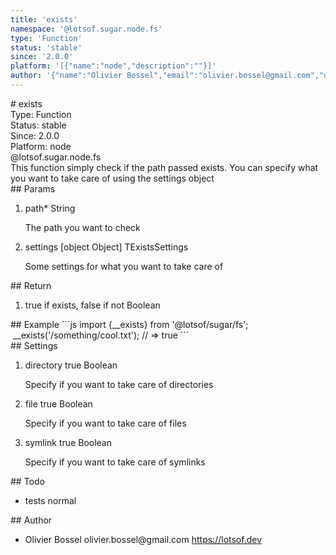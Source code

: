 ```yaml
---
title: 'exists'
namespace: '@lotsof.sugar.node.fs'
type: 'Function'
status: 'stable'
since: '2.0.0'
platform: '[{"name":"node","description":""}]'
author: '{"name":"Olivier Bossel","email":"olivier.bossel@gmail.com","url":"https://lotsof.dev"}'
---
```


<div class="docmap-mdx">
  # exists
  <div class="_metas">
    <div class="_type">
      <span class="_type-label">Type:</span>
      <span class="_type-value">Function</span>
    </div>
    <div class="_status">
      <span class="_status-label">Status:</span>
      <span class="_status-value -stable">stable</span>
    </div>
    <div class="_since">
      <span class="_since-label">Since:</span>
      <span class="_since-value">2.0.0</span>
    </div>
    <div class="_platform">
      <span class="_platform-label">Platform:</span>
      <span class="_platform-value -node">node</span>
    </div>
  </div>
  <div class="_namespace">@lotsof.sugar.node.fs</div>
  <div class="_description">
    This function simply check if the path passed exists. You can specify what
    you want to take care of using the settings object
  </div>
  <div class="_params">
    ## Params
    <ol class="_list">
      <li class="_item">
        <span class="_name">
          path<span class="_required">*</span>
        </span>
        <span class="_default"></span> <span class="_type">String</span>
        <p class="_description">The path you want to check</p>
      </li>
      <li class="_item">
        <span class="_name">settings</span>
        <span class="_default">&lsqb;object Object&rsqb;</span> <span class="_type">
          TExistsSettings
        </span>
        <p class="_description">
          Some settings for what you want to take care of
        </p>
      </li>
    </ol>
  </div>
  <div class="_return">
    ## Return
    <ol class="_list">
      <li class="_item">
        <span class="_description">true if exists, false if not</span>
        <span class="_default"></span>
        <span class="_type">Boolean</span>
      </li>
    </ol>
  </div>
  <div class="_examples">
    ## Example ```js import {__exists} from '@lotsof/sugar/fs';
     __exists('/something/cool.txt'); // => true ```
  </div>
  <div class="_settings">
    ## Settings
    <ol class="_list">
      <li class="_item">
        <span class="_name">directory</span>
        <span class="_default">true</span> <span class="_type">Boolean</span>
        <p class="_description">
          Specify if you want to take care of directories
        </p>
      </li>
      <li class="_item">
        <span class="_name">file</span>
        <span class="_default">true</span> <span class="_type">Boolean</span>
        <p class="_description">Specify if you want to take care of files</p>
      </li>
      <li class="_item">
        <span class="_name">symlink</span>
        <span class="_default">true</span> <span class="_type">Boolean</span>
        <p class="_description">Specify if you want to take care of symlinks</p>
      </li>
    </ol>
  </div>
  <div class="_todo">
    ## Todo
    <ul class="_list">
      <li class="_item">
        <span class="_description">tests</span>
        <span class="_priority -normal">normal</span>
      </li>
    </ul>
  </div>
  <div class="_author">
    ## Author
    <ul class="_list">
      <li class="_item">
        <span class="_name">Olivier Bossel</span>
        <span class="_email">olivier.bossel@gmail.com</span>
        <a href="https://lotsof.dev" target="_blank" class="_url">
          https://lotsof.dev
        </a>
      </li>
    </ul>
  </div>
</div>
